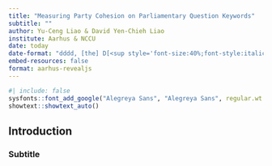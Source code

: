 ```yaml
---
title: "Measuring Party Cohesion on Parliamentary Question Keywords"
subtitle: ""
author: Yu-Ceng Liao & David Yen-Chieh Liao
institute: Aarhus & NCCU
date: today
date-format: "dddd, [the] D[<sup style='font-size:40%;font-style:italic;'></sup>] [of] MMMM, YYYY"
embed-resources: false
format: aarhus-revealjs
---
```


```r
#| include: false
sysfonts::font_add_google("Alegreya Sans", "Alegreya Sans", regular.wt = 300)
showtext::showtext_auto()
```

## Introduction




### Subtitle
